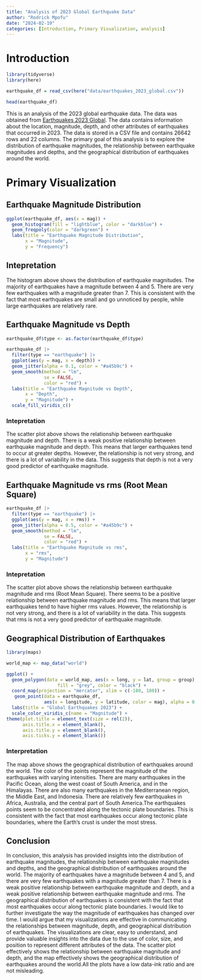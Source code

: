 ```yaml
---
title: "Analysis of 2023 Global Earthquake Data"
author: "Rodrick Mpofu"
date: "2024-02-19"
categories: [Introduction, Primary Visualization, analysis]
---
```


# Introduction


```r

library(tidyverse)
library(here)

earthquake_df = read_csv(here("data/earthquakes_2023_global.csv"))

head(earthquake_df)

```

This is an analysis of the 2023 global earthquake data. The data was obtained from [Earthquakes 2023 Global](https://www.kaggle.com/datasets/mustafakeser4/earthquakes-2023-global/data). The data contains information about the location, magnitude, depth, and other attributes of earthquakes that occurred in 2023. The data is stored in a CSV file and contains 26642 rows and 22 columns. The primary goal of this analysis is to explore the distribution of earthquake magnitudes, the relationship between earthquake magnitudes and depths, and the geographical distribution of earthquakes around the world. 


# Primary Visualization

## Earthquake Magnitude Distribution

```r

ggplot(earthquake_df, aes(x = mag)) +
  geom_histogram(fill = "lightblue", color = "darkblue") +
  geom_freqpoly(color = "darkgreen") +
  labs(title = "Earthquake Magnitude Distribution",
       x = "Magnitude",
       y = "Frequency")

```

## Intepretation

The histogram above shows the distribution of earthquake magnitudes. The majority of earthquakes have a magnitude between 4 and 5. There are very few earthquakes with a magnitude greater than 7. This is consistent with the fact that most earthquakes are small and go unnoticed by people, while large earthquakes are relatively rare.


## Earthquake Magnitude vs Depth


```r

earthquake_df$type <- as.factor(earthquake_df$type)

earthquake_df |> 
  filter(type == "earthquake") |> 
  ggplot(aes(y = mag, x = depth)) +
  geom_jitter(alpha = 0.1, color = "#a45b9c") +
  geom_smooth(method = "lm", 
              se = FALSE, 
              color = "red") +
  labs(title = "Earthquake Magnitude vs Depth",
       x = "Depth",
       y = "Magnitude") +
  scale_fill_viridis_c()
```

### Intepretation

The scatter plot above shows the relationship between earthquake magnitude and depth. There is a weak positive relationship between earthquake magnitude and depth. This means that larger earthquakes tend to occur at greater depths. However, the relationship is not very strong, and there is a lot of variability in the data. This suggests that depth is not a very good predictor of earthquake magnitude.


## Earthquake Magnitude vs rms (Root Mean Square)

```r

earthquake_df |> 
  filter(type == "earthquake") |> 
  ggplot(aes(y = mag, x = rms)) +
  geom_jitter(alpha = 0.5, color = "#a45b9c") +
  geom_smooth(method = "lm", 
              se = FALSE, 
              color = "red") +
  labs(title = "Earthquake Magnitude vs rms",
       x = "rms",
       y = "Magnitude") 

```

### Intepretation

The scatter plot above shows the relationship between earthquake magnitude and rms (Root Mean Square). There seems to be a positive relationship between earthquake magnitude and rms. This means that larger earthquakes tend to have higher rms values. However, the relationship is not very strong, and there is a lot of variability in the data. This suggests that rms is not a very good predictor of earthquake magnitude.

## Geographical Distribution of Earthquakes

```r
library(maps)

world_map <- map_data("world")

ggplot() +
  geom_polygon(data = world_map, aes(x = long, y = lat, group = group),
                   fill = "grey", color = "black") +
  coord_map(projection = "mercator", xlim = c(-180, 180)) +
   geom_point(data = earthquake_df, 
              aes(x = longitude, y = latitude, color = mag), alpha = 0.6) +
  labs(title = "Global Earthquakes 2023") +
  scale_color_viridis_c(name = "Magnitude") +
theme(plot.title = element_text(size = rel(2)),
      axis.title.x = element_blank(),
      axis.title.y = element_blank(),
      axis.ticks.y = element_blank())

```

### Interpretation

The map above shows the geographical distribution of earthquakes around the world. The color of the points represent the magnitude of the earthquakes with varying intensities. There are many earthquakes in the Pacific Ocean, along the west coast of South America, and in the Himalayas. There are also many earthquakes in the Mediterranean region, the Middle East, and Indonesia. There are relatively few earthquakes in Africa, Australia, and the central part of South America.The earthquakes points seem to be concentrated along the tectonic plate boundaries. This is consistent with the fact that most earthquakes occur along tectonic plate boundaries, where the Earth's crust is under the most stress.


## Conclusion

In conclusion, this analysis has provided insights into the distribution of earthquake magnitudes, the relationship between earthquake magnitudes and depths, and the geographical distribution of earthquakes around the world. The majority of earthquakes have a magnitude between 4 and 5, and there are very few earthquakes with a magnitude greater than 7. There is a weak positive relationship between earthquake magnitude and depth, and a weak positive relationship between earthquake magnitude and rms. The geographical distribution of earthquakes is consistent with the fact that most earthquakes occur along tectonic plate boundaries. I would like to further investigate the way the magnitude of earthquakes has changed over time. I would argue that my visualizations are effective in communicating the relationships between magnitude, depth, and geographical distribution of earthquakes. The visualizations are clear, easy to understand, and provide valuable insights into the data due to the use of color, size, and position to represent different attributes of the data. The scatter plot effectively shows the relationship between earthquake magnitude and depth, and the map effectively shows the geographical distribution of earthquakes around the world.All the plots have a low data-ink ratio and are not misleading.










